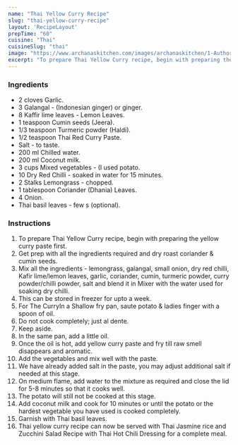 ---
name: "Thai Yellow Curry Recipe"
slug: "thai-yellow-curry-recipe"
layout: 'RecipeLayout'
prepTime: "60"
cuisine: "Thai"
cuisineSlug: "thai"
image: "https://www.archanaskitchen.com/images/archanaskitchen/1-Author/Neeru_Srikanth/Thai_Yellow_Curry.jpg"
excerpt: "To prepare Thai Yellow Curry recipe, begin with preparing the yellow curry paste first"
---

### Ingredients

- 2 cloves Garlic.
- 3 Galangal - (Indonesian ginger) or ginger.
- 8 Kaffir lime leaves - Lemon Leaves.
- 1 teaspoon Cumin seeds (Jeera).
- 1/3 teaspoon Turmeric powder (Haldi).
- 1/2 teaspoon Thai Red Curry Paste.
- Salt - to taste.
- 200 ml Chilled water.
- 200 ml Coconut milk.
- 3 cups Mixed vegetables - (I used potato.
- 10 Dry Red Chilli - soaked in water for 15 minutes.
- 2 Stalks Lemongrass - chopped.
- 1 tablespoon Coriander (Dhania) Leaves.
- 4 Onion.
- Thai basil leaves - few s (optional).

### Instructions

1. To prepare Thai Yellow Curry recipe, begin with preparing the yellow curry paste first.
1. Get prep with all the ingredients required and dry roast coriander & cumin seeds.
1. Mix all the ingredients - lemongrass, galangal, small onion, dry red chilli, Kafir lime/lemon leaves, garlic, coriander, cumin, turmeric powder, curry powder/chilli powder, salt and blend it in Mixer with the water used for soaking dry chilli.
1. This can be stored in freezer for upto a week.
1. For The CurryIn a Shallow fry pan, saute potato & ladies finger with a spoon of oil.
1. Do not cook completely; just al dente.
1. Keep aside.
1. In the same pan, add a little oil.
1. Once the oil is hot, add yellow curry paste and fry till raw smell disappears and aromatic.
1. Add the vegetables and mix well with the paste.
1. We have already added salt in the paste, you may adjust additional salt if needed at this stage.
1. On medium flame, add water to the mixture as required and close the lid for 5-8 minutes so that it cooks well.
1. The potato will still not be cooked at this stage.
1. Add coconut milk and cook for 10 minutes or until the potato or the hardest vegetable you have used is cooked completely.
1. Garnish with Thai basil leaves.
1. Thai yellow curry recipe can now be served with Thai Jasmine rice and Zucchini Salad Recipe with Thai Hot Chili Dressing for a complete meal.
